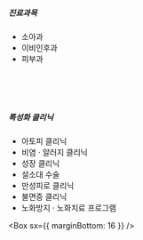 
##### 진료과목

- 소아과
- 이비인후과
- 피부과

<br />
<br />
<br />

##### 특성화 클리닉

- 아토피 클리닉
- 비염 · 알러지 클리닉
- 성장 클리닉
- 설소대 수술
- 만성피로 클리닉
- 불면증 클리닉
- 노화방지 · 노화치료 프로그램

<Box sx={{ marginBottom: 16 }} />

